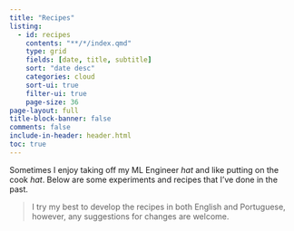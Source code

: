 ```yaml
---
title: "Recipes"
listing:
  - id: recipes
    contents: "**/*/index.qmd"
    type: grid
    fields: [date, title, subtitle]
    sort: "date desc"
    categories: cloud
    sort-ui: true
    filter-ui: true
    page-size: 36     
page-layout: full
title-block-banner: false
comments: false
include-in-header: header.html  
toc: true
---
```


Sometimes I enjoy taking off my ML Engineer *hat* and like putting on the cook *hat*. Below are some experiments and recipes that I've done in the past.

> I try my best to develop the recipes in both English and Portuguese, however, any suggestions for changes are welcome.

::: {#posts}
:::